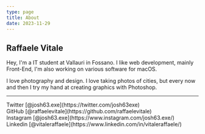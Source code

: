 ```yaml
---
type: page
title: About
date: 2023-11-29
---
```


## Raffaele Vitale

Hey, I'm a IT student at Vallauri in Fossano. I like web development, mainly Front-End, I'm also working on various software for macOS.

I love photography and design. I love taking photos of cities, but every now and then I try my hand at creating graphics with Photoshop.

---

<span>
  Twitter [@josh63.exe](https://twitter.com/josh63exe) <br /> GitHub
  [@raffaelevitale](https://github.com/raffaelevitale) <br />
  Instagram [@josh63.exe](https://www.instagram.com/josh63.exe/) <br />
  Linkedin [@vitaleraffaele](https://www.linkedin.com/in/vitaleraffaele/)
</span>
